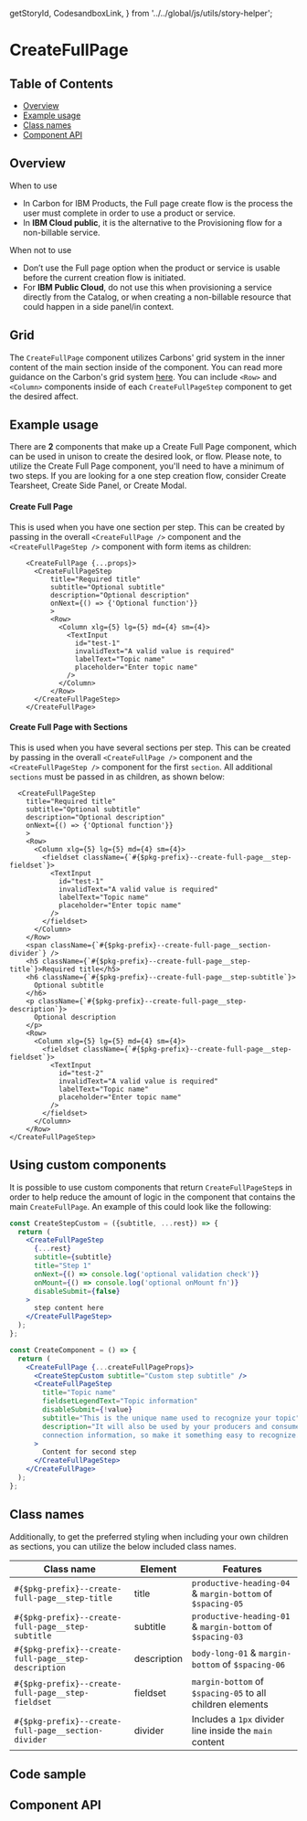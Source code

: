   getStoryId,
  CodesandboxLink,
} from '../../global/js/utils/story-helper';

# CreateFullPage

## Table of Contents

- [Overview](#overview)
- [Example usage](#example-usage)
- [Class names](#class-names)
- [Component API](#component-api)

## Overview

When to use

- In Carbon for IBM Products, the Full page create flow is the process the user
  must complete in order to use a product or service.
- In **IBM Cloud public**, it is the alternative to the Provisioning flow for a
  non-billable service.

When not to use

- Don’t use the Full page option when the product or service is usable before
  the current creation flow is initiated.
- For **IBM Public Cloud**, do not use this when provisioning a service directly
  from the Catalog, or when creating a non-billable resource that could happen
  in a side panel/in context.

## Grid

The `CreateFullPage` component utilizes Carbons' grid system in the inner
content of the main section inside of the component. You can read more guidance
on the Carbon's grid system
[here](https://www.carbondesignsystem.com/guidelines/2x-grid/overview). You can
include `<Row>` and `<Column>` components inside of each `CreateFullPageStep`
component to get the desired affect.

## Example usage

There are **2** components that make up a Create Full Page component, which can
be used in unison to create the desired look, or flow. Please note, to utilize
the Create Full Page component, you'll need to have a minimum of two steps. If
you are looking for a one step creation flow, consider Create Tearsheet, Create
Side Panel, or Create Modal.

#### Create Full Page

This is used when you have one section per step. This can be created by passing
in the overall `<CreateFullPage />` component and the `<CreateFullPageStep />`
component with form items as children:

```
    <CreateFullPage {...props}>
      <CreateFullPageStep
          title="Required title"
          subtitle="Optional subtitle"
          description="Optional description"
          onNext={() => {'Optional function'}}
          >
          <Row>
            <Column xlg={5} lg={5} md={4} sm={4}>
              <TextInput
                id="test-1"
                invalidText="A valid value is required"
                labelText="Topic name"
                placeholder="Enter topic name"
              />
            </Column>
          </Row>
      </CreateFullPageStep>
    </CreateFullPage>
```

#### Create Full Page with Sections

This is used when you have several sections per step. This can be created by
passing in the overall `<CreateFullPage />` component and the
`<CreateFullPageStep />` component for the first `section`. All additional
`sections` must be passed in as children, as shown below:

```
  <CreateFullPageStep
    title="Required title"
    subtitle="Optional subtitle"
    description="Optional description"
    onNext={() => {'Optional function'}}
    >
    <Row>
      <Column xlg={5} lg={5} md={4} sm={4}>
        <fieldset className={`#{$pkg-prefix}--create-full-page__step-fieldset`}>
          <TextInput
            id="test-1"
            invalidText="A valid value is required"
            labelText="Topic name"
            placeholder="Enter topic name"
          />
        </fieldset>
      </Column>
    </Row>
    <span className={`#{$pkg-prefix}--create-full-page__section-divider`} />
    <h5 className={`#{$pkg-prefix}--create-full-page__step-title`}>Required title</h5>
    <h6 className={`#{$pkg-prefix}--create-full-page__step-subtitle`}>
      Optional subtitle
    </h6>
    <p className={`#{$pkg-prefix}--create-full-page__step-description`}>
      Optional description
    </p>
    <Row>
      <Column xlg={5} lg={5} md={4} sm={4}>
        <fieldset className={`#{$pkg-prefix}--create-full-page__step-fieldset`}>
          <TextInput
            id="test-2"
            invalidText="A valid value is required"
            labelText="Topic name"
            placeholder="Enter topic name"
          />
        </fieldset>
      </Column>
    </Row>
</CreateFullPageStep>
```

## Using custom components

It is possible to use custom components that return `CreateFullPageStep`s in
order to help reduce the amount of logic in the component that contains the main
`CreateFullPage`. An example of this could look like the following:

```jsx
const CreateStepCustom = ({subtitle, ...rest}) => {
  return (
    <CreateFullPageStep
      {...rest}
      subtitle={subtitle}
      title="Step 1"
      onNext={() => console.log('optional validation check')}
      onMount={() => console.log('optional onMount fn')}
      disableSubmit={false}
    >
      step content here
    </CreateFullPageStep>
  );
};

const CreateComponent = () => {
  return (
    <CreateFullPage {...createFullPageProps}>
      <CreateStepCustom subtitle="Custom step subtitle" />
      <CreateFullPageStep
        title="Topic name"
        fieldsetLegendText="Topic information"
        disableSubmit={!value}
        subtitle="This is the unique name used to recognize your topic"
        description="It will also be used by your producers and consumers as part of the
        connection information, so make it something easy to recognize."
      >
        Content for second step
      </CreateFullPageStep>
    </CreateFullPage>
  );
};
```

## Class names

Additionally, to get the preferred styling when including your own children as
sections, you can utilize the below included class names.

| Class name                                           | Element     | Features                                                   |
| ---------------------------------------------------- | ----------- | ---------------------------------------------------------- |
| `#{$pkg-prefix}--create-full-page__step-title`       | title       | `productive-heading-04` & `margin-bottom` of `$spacing-05` |
| `#{$pkg-prefix}--create-full-page__step-subtitle`    | subtitle    | `productive-heading-01` & `margin-bottom` of `$spacing-03` |
| `#{$pkg-prefix}--create-full-page__step-description` | description | `body-long-01` & `margin-bottom` of `$spacing-06`          |
| `#{$pkg-prefix}--create-full-page__step-fieldset`    | fieldset    | `margin-bottom` of `$spacing-05` to all children elements  |
| `#{$pkg-prefix}--create-full-page__section-divider`  | divider     | Includes a `1px` divider line inside the `main` content    |

## Code sample

<CodesandboxLink exampleDirectory="CreateFullPage" />

## Component API

<ArgsTable />
